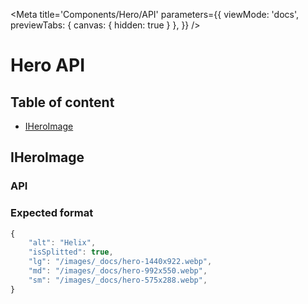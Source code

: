 
<Meta
    title='Components/Hero/API'
    parameters={{
        viewMode: 'docs',
        previewTabs: {
            canvas: { hidden: true }
        },
    }}
/>

# Hero API

## Table of content

- <a href="#iheroimage" target="_self">IHeroImage</a>

## IHeroImage

<h3 id="iheroimage-api">API</h3>

<ArgsTable of={ImageAPI} />

<h3 id="iheroimage-format">Expected format</h3>

```jsx
{
    "alt": "Helix",
    "isSplitted": true,
    "lg": "/images/_docs/hero-1440x922.webp",
    "md": "/images/_docs/hero-992x550.webp",
    "sm": "/images/_docs/hero-575x288.webp",
}
```
